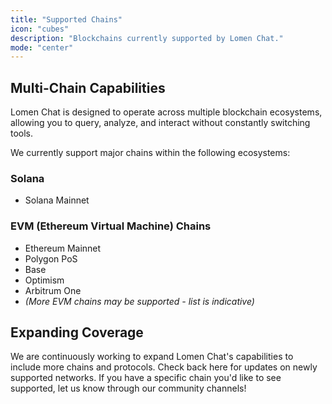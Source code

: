 ```yaml
---
title: "Supported Chains"
icon: "cubes"
description: "Blockchains currently supported by Lomen Chat."
mode: "center"
---
```


## Multi-Chain Capabilities

Lomen Chat is designed to operate across multiple blockchain ecosystems, allowing you to query, analyze, and interact without constantly switching tools.

We currently support major chains within the following ecosystems:

### Solana

- Solana Mainnet

### EVM (Ethereum Virtual Machine) Chains

- Ethereum Mainnet
- Polygon PoS
- Base
- Optimism
- Arbitrum One
- _(More EVM chains may be supported - list is indicative)_

## Expanding Coverage

We are continuously working to expand Lomen Chat's capabilities to include more chains and protocols. Check back here for updates on newly supported networks. If you have a specific chain you'd like to see supported, let us know through our community channels!

